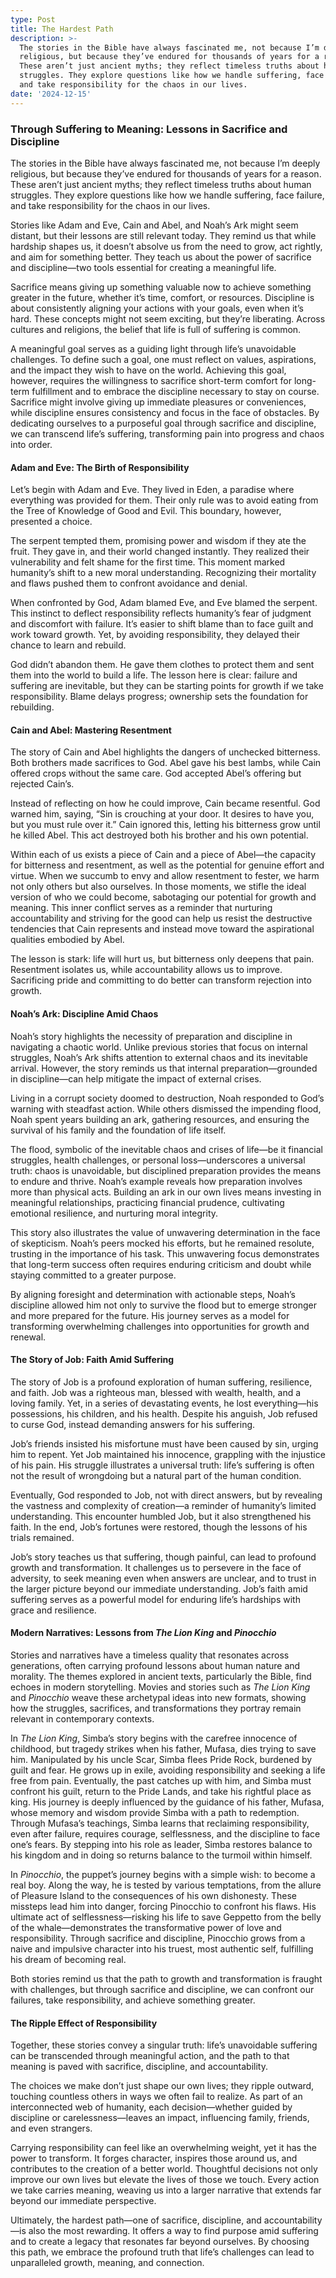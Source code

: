 ```yaml
---
type: Post
title: The Hardest Path
description: >-
  The stories in the Bible have always fascinated me, not because I’m deeply
  religious, but because they’ve endured for thousands of years for a reason.
  These aren’t just ancient myths; they reflect timeless truths about human
  struggles. They explore questions like how we handle suffering, face failure,
  and take responsibility for the chaos in our lives.
date: '2024-12-15'
---
```

### Through Suffering to Meaning: Lessons in Sacrifice and Discipline

The stories in the Bible have always fascinated me, not because I’m deeply religious, but because they’ve endured for thousands of years for a reason. These aren’t just ancient myths; they reflect timeless truths about human struggles. They explore questions like how we handle suffering, face failure, and take responsibility for the chaos in our lives.

Stories like Adam and Eve, Cain and Abel, and Noah’s Ark might seem distant, but their lessons are still relevant today. They remind us that while hardship shapes us, it doesn’t absolve us from the need to grow, act rightly, and aim for something better. They teach us about the power of sacrifice and discipline—two tools essential for creating a meaningful life.

Sacrifice means giving up something valuable now to achieve something greater in the future, whether it’s time, comfort, or resources. Discipline is about consistently aligning your actions with your goals, even when it’s hard. These concepts might not seem exciting, but they’re liberating. Across cultures and religions, the belief that life is full of suffering is common.

A meaningful goal serves as a guiding light through life’s unavoidable challenges. To define such a goal, one must reflect on values, aspirations, and the impact they wish to have on the world. Achieving this goal, however, requires the willingness to sacrifice short-term comfort for long-term fulfillment and to embrace the discipline necessary to stay on course. Sacrifice might involve giving up immediate pleasures or conveniences, while discipline ensures consistency and focus in the face of obstacles. By dedicating ourselves to a purposeful goal through sacrifice and discipline, we can transcend life’s suffering, transforming pain into progress and chaos into order.

#### Adam and Eve: The Birth of Responsibility

Let’s begin with Adam and Eve. They lived in Eden, a paradise where everything was provided for them. Their only rule was to avoid eating from the Tree of Knowledge of Good and Evil. This boundary, however, presented a choice.

The serpent tempted them, promising power and wisdom if they ate the fruit. They gave in, and their world changed instantly. They realized their vulnerability and felt shame for the first time. This moment marked humanity’s shift to a new moral understanding. Recognizing their mortality and flaws pushed them to confront avoidance and denial.

When confronted by God, Adam blamed Eve, and Eve blamed the serpent. This instinct to deflect responsibility reflects humanity’s fear of judgment and discomfort with failure. It’s easier to shift blame than to face guilt and work toward growth. Yet, by avoiding responsibility, they delayed their chance to learn and rebuild.

God didn’t abandon them. He gave them clothes to protect them and sent them into the world to build a life. The lesson here is clear: failure and suffering are inevitable, but they can be starting points for growth if we take responsibility. Blame delays progress; ownership sets the foundation for rebuilding.

#### Cain and Abel: Mastering Resentment

The story of Cain and Abel highlights the dangers of unchecked bitterness. Both brothers made sacrifices to God. Abel gave his best lambs, while Cain offered crops without the same care. God accepted Abel’s offering but rejected Cain’s.

Instead of reflecting on how he could improve, Cain became resentful. God warned him, saying, “Sin is crouching at your door. It desires to have you, but you must rule over it.” Cain ignored this, letting his bitterness grow until he killed Abel. This act destroyed both his brother and his own potential.

Within each of us exists a piece of Cain and a piece of Abel—the capacity for bitterness and resentment, as well as the potential for genuine effort and virtue. When we succumb to envy and allow resentment to fester, we harm not only others but also ourselves. In those moments, we stifle the ideal version of who we could become, sabotaging our potential for growth and meaning. This inner conflict serves as a reminder that nurturing accountability and striving for the good can help us resist the destructive tendencies that Cain represents and instead move toward the aspirational qualities embodied by Abel.

The lesson is stark: life will hurt us, but bitterness only deepens that pain. Resentment isolates us, while accountability allows us to improve. Sacrificing pride and committing to do better can transform rejection into growth.

#### Noah’s Ark: Discipline Amid Chaos

Noah’s story highlights the necessity of preparation and discipline in navigating a chaotic world. Unlike previous stories that focus on internal struggles, Noah’s Ark shifts attention to external chaos and its inevitable arrival. However, the story reminds us that internal preparation—grounded in discipline—can help mitigate the impact of external crises.

Living in a corrupt society doomed to destruction, Noah responded to God’s warning with steadfast action. While others dismissed the impending flood, Noah spent years building an ark, gathering resources, and ensuring the survival of his family and the foundation of life itself.

The flood, symbolic of the inevitable chaos and crises of life—be it financial struggles, health challenges, or personal loss—underscores a universal truth: chaos is unavoidable, but disciplined preparation provides the means to endure and thrive. Noah’s example reveals how preparation involves more than physical acts. Building an ark in our own lives means investing in meaningful relationships, practicing financial prudence, cultivating emotional resilience, and nurturing moral integrity.

This story also illustrates the value of unwavering determination in the face of skepticism. Noah’s peers mocked his efforts, but he remained resolute, trusting in the importance of his task. This unwavering focus demonstrates that long-term success often requires enduring criticism and doubt while staying committed to a greater purpose.

By aligning foresight and determination with actionable steps, Noah’s discipline allowed him not only to survive the flood but to emerge stronger and more prepared for the future. His journey serves as a model for transforming overwhelming challenges into opportunities for growth and renewal.

#### The Story of Job: Faith Amid Suffering

The story of Job is a profound exploration of human suffering, resilience, and faith. Job was a righteous man, blessed with wealth, health, and a loving family. Yet, in a series of devastating events, he lost everything—his possessions, his children, and his health. Despite his anguish, Job refused to curse God, instead demanding answers for his suffering.

Job’s friends insisted his misfortune must have been caused by sin, urging him to repent. Yet Job maintained his innocence, grappling with the injustice of his pain. His struggle illustrates a universal truth: life’s suffering is often not the result of wrongdoing but a natural part of the human condition.

Eventually, God responded to Job, not with direct answers, but by revealing the vastness and complexity of creation—a reminder of humanity’s limited understanding. This encounter humbled Job, but it also strengthened his faith. In the end, Job’s fortunes were restored, though the lessons of his trials remained.

Job’s story teaches us that suffering, though painful, can lead to profound growth and transformation. It challenges us to persevere in the face of adversity, to seek meaning even when answers are unclear, and to trust in the larger picture beyond our immediate understanding. Job’s faith amid suffering serves as a powerful model for enduring life’s hardships with grace and resilience.

#### Modern Narratives: Lessons from *The Lion King* and *Pinocchio*

Stories and narratives have a timeless quality that resonates across generations, often carrying profound lessons about human nature and morality. The themes explored in ancient texts, particularly the Bible, find echoes in modern storytelling. Movies and stories such as *The Lion King* and *Pinocchio* weave these archetypal ideas into new formats, showing how the struggles, sacrifices, and transformations they portray remain relevant in contemporary contexts.

In *The Lion King*, Simba’s story begins with the carefree innocence of childhood, but tragedy strikes when his father, Mufasa, dies trying to save him. Manipulated by his uncle Scar, Simba flees Pride Rock, burdened by guilt and fear. He grows up in exile, avoiding responsibility and seeking a life free from pain. Eventually, the past catches up with him, and Simba must confront his guilt, return to the Pride Lands, and take his rightful place as king. His journey is deeply influenced by the guidance of his father, Mufasa, whose memory and wisdom provide Simba with a path to redemption. Through Mufasa’s teachings, Simba learns that reclaiming responsibility, even after failure, requires courage, selflessness, and the discipline to face one’s fears. By stepping into his role as leader, Simba restores balance to his kingdom and in doing so returns balance to the turmoil within himself.

In *Pinocchio*, the puppet’s journey begins with a simple wish: to become a real boy. Along the way, he is tested by various temptations, from the allure of Pleasure Island to the consequences of his own dishonesty. These missteps lead him into danger, forcing Pinocchio to confront his flaws. His ultimate act of selflessness—risking his life to save Geppetto from the belly of the whale—demonstrates the transformative power of love and responsibility. Through sacrifice and discipline, Pinocchio grows from a naive and impulsive character into his truest, most authentic self, fulfilling his dream of becoming real.

Both stories remind us that the path to growth and transformation is fraught with challenges, but through sacrifice and discipline, we can confront our failures, take responsibility, and achieve something greater.

#### The Ripple Effect of Responsibility

Together, these stories convey a singular truth: life’s unavoidable suffering can be transcended through meaningful action, and the path to that meaning is paved with sacrifice, discipline, and accountability.

The choices we make don’t just shape our own lives; they ripple outward, touching countless others in ways we often fail to realize. As part of an interconnected web of humanity, each decision—whether guided by discipline or carelessness—leaves an impact, influencing family, friends, and even strangers.

Carrying responsibility can feel like an overwhelming weight, yet it has the power to transform. It forges character, inspires those around us, and contributes to the creation of a better world. Thoughtful decisions not only improve our own lives but elevate the lives of those we touch. Every action we take carries meaning, weaving us into a larger narrative that extends far beyond our immediate perspective.

Ultimately, the hardest path—one of sacrifice, discipline, and accountability—is also the most rewarding. It offers a way to find purpose amid suffering and to create a legacy that resonates far beyond ourselves. By choosing this path, we embrace the profound truth that life’s challenges can lead to unparalleled growth, meaning, and connection.

